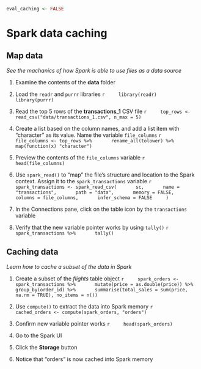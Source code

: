 ```r
eval_caching <- FALSE
```

# Spark data caching

## Map data
*See the machanics of how Spark is able to use files as a data source*

1. Examine the contents of the **data** folder

1. Load the `readr` and `purrr` libraries
    ```r
    library(readr)
    library(purrr)
    ```
    
1. Read the top 5 rows of the **transactions_1** CSV file
    ```r
    top_rows <- read_csv("data/transactions_1.csv", n_max = 5)
    ```

1. Create a list based on the column names, and add a list item with "character" as its value. Name the variable `file_columns`
    ```r
    file_columns <- top_rows %>%
      rename_all(tolower) %>%
      map(function(x) "character")
    ```
    
1. Preview the contents of the `file_columns` variable
    ```r
    head(file_columns)
    ```

1. Use `spark_read()` to "map" the file's structure and location to the Spark context. Assign it to the `spark_transactions` variable
    ```r
    spark_transactions <- spark_read_csv(
      sc,
      name = "transactions",
      path = "data",
      memory = FALSE,
      columns = file_columns,
      infer_schema = FALSE
    )
    ```

1. In the Connections pane, click on the table icon by the `transactions` variable

1. Verify that the new variable pointer works by using `tally()`
    ```r
    spark_transactions %>%
      tally()
    ```

## Caching data
*Learn how to cache a subset of the data in Spark*

1. Create a subset of the *flights* table object
    ```r
    spark_orders <- spark_transactions %>%
      mutate(price = as.double(price)) %>%
      group_by(order_id) %>%
      summarise(total_sales = sum(price, na.rm = TRUE), no_items = n())
    ```

1. Use `compute()` to extract the data into Spark memory
    ```r
    cached_orders <- compute(spark_orders, "orders")
    ```

1. Confirm new variable pointer works
    ```r
    head(spark_orders)
    ```

1. Go to the Spark UI 

1. Click the **Storage** button

1. Notice that "orders" is now cached into Spark memory 

